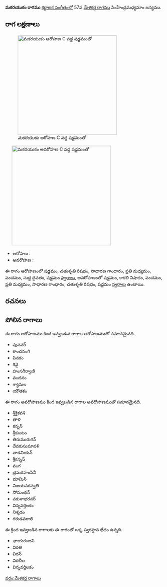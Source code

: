 {{Infobox ragam
	| name          	= మకరయుకం
	| synonym	    	= 
	| mela          	= 
	| chakra        	= 
	| janaka        	= 
	| type          	= షడవ
	| arohanam      	= {{svaraC|S|R2|G2|M2|P|D1|S'}} 
	| avarohanam    	= {{svaraC|S'|N3|P|M2|G2|R2|S}}
	| jeeva         	=
	| chhaya        	=
	| nyasa         	=
	| vishesha      	= 
	| equivalent  		= 
}}
{{కర్ణాటక సంగీత రాగాలు}}
'''మకరయుకం రాగము''' [[కర్ణాటక సంగీతం]]లో 57వ [[మేళకర్త రాగము]] సింహేంద్రమధ్యమాం జన్యము. 


==రాగ లక్షణాలు==
[[Image:makarayukam_ar_kb2wiki.png|thumb|right|316px|''మకరయుకం'' ఆరోహణ C వద్ద షడ్జమంతో]]
	[[Image:makarayukam_av_kb2wiki.png|thumb|right|316px|''మకరయుకం'' అవరోహణ C వద్ద షడ్జమంతో]]

* ఆరోహణ : {{svaraC|S|R2|G2|M2|P|D1|S'}} 
* అవరోహణ : {{svaraC|S'|N3|P|M2|G2|R2|S}}

ఈ రాగం ఆరోహణంలో షడ్జమం, చతుశృతి రిషభం, సాధారణ  గాంధారం, ప్రతి మధ్యమం, పంచమం, సుద్ద దైవతం, షడ్జమం [[స్వరాలు]], అవరోహణంలో షడ్జమం, కాకలి  నిషాదం, పంచమం, ప్రతి మధ్యమం, సాధారణ  గాంధారం, చతుశృతి రిషభం, షడ్జమం [[స్వరాలు]] ఉంటాయి.

==రచనలు==



==పోలిన రాగాలు==
ఈ రాగం ఆరోహణము కింద ఇవ్వబడిన రాగాల ఆరోహణముతో సమానమైనది.
* పునవర్
* కాంచనంగి
* పినకం
*  శివై
* హంసగీర్వాణి
* వందనం
* శ్యామల
* యౌతకం

ఈ రాగం అవరోహణము కింద ఇవ్వబడిన రాగాల అవరోహణముతో సమానమైనది.
* శ్రీకైకవశి
* తాళి
* కన్నన్
*  శ్రీకుంటం
* తిరుమురుగన్
* దేవకుసుమావళి
* వాడనియన్
*  శ్రీకన్నన్
* వంగ
* భ్రమరహంసినీ
* భూమిన్
* విజయసరస్వతి
* సోమంథన్
*  వకుళాభరనర్
* విన్నవర్తిలకం
* నిశ్శడం
* గరుడవరాలి

ఈ క్రింద ఇవ్వబడిన రాగాలకు ఈ రాగంతో ఒక్క స్వరస్థాన భేదం ఉన్నది.
* ఛాయరంజని
* విరతి
* విరన్
* విరలీల
* విన్నవర్తిలకం



[[వర్గం:మేళకర్త రాగాలు]]